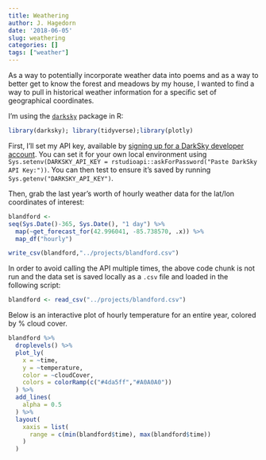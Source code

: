 ```yaml
---
title: Weathering
author: J. Hagedorn
date: '2018-06-05'
slug: weathering
categories: []
tags: ["weather"]
---
```


As a way to potentially incorporate weather data into poems and as a way to better get to know the forest and meadows by my house, I wanted to find a way to pull in historical weather information for a specific set of geographical coordinates.

I'm using the [`darksky`](https://github.com/hrbrmstr/darksky) package in R:

```r
library(darksky); library(tidyverse);library(plotly)
```

First, I'll set my API key, available by [signing up for a DarkSky developer account](https://darksky.net/dev/register). You can set it for your own local environment using `Sys.setenv(DARKSKY_API_KEY = rstudioapi::askForPassword("Paste DarkSky API Key:"))`.  You can then test to ensure it's saved by running `Sys.getenv("DARKSKY_API_KEY")`.

Then, grab the last year's worth of hourly weather data for the lat/lon coordinates of interest:

```r
blandford <-
seq(Sys.Date()-365, Sys.Date(), "1 day") %>% 
  map(~get_forecast_for(42.996041, -85.738570, .x)) %>% 
  map_df("hourly") 

write_csv(blandford,"../projects/blandford.csv")
```

In order to avoid calling the API multiple times, the above code chunk is not run and the data set is saved locally as a `.csv` file and loaded in the following script:

```r
blandford <- read_csv("../projects/blandford.csv")
```

Below is an interactive plot of hourly temperature for an entire year, colored by % cloud cover.

```r
blandford %>%
  droplevels() %>%
  plot_ly(
    x = ~time,
    y = ~temperature,
    color = ~cloudCover,
    colors = colorRamp(c("#4da5ff","#A0A0A0"))
  ) %>%
  add_lines(
    alpha = 0.5
  ) %>%
  layout(
    xaxis = list(
      range = c(min(blandford$time), max(blandford$time))
    )
  )
```

